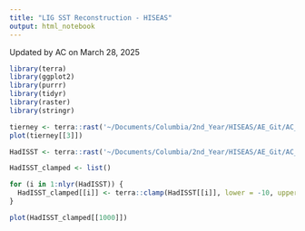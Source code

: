 ```yaml
---
title: "LIG SST Reconstruction - HISEAS"
output: html_notebook
---
```


Updated by AC on March 28, 2025

```r
library(terra)
library(ggplot2)
library(purrr)
library(tidyr)
library(raster)
library(stringr)
```


```r
tierney <- terra::rast('~/Documents/Columbia/2nd_Year/HISEAS/AE_Git/AC_essential/Tierney2020_DA_ocean_1x1_regrid.nc')
plot(tierney[[3]])

HadISST <- terra::rast('~/Documents/Columbia/2nd_Year/HISEAS/AE_Git/AC_essential/HadISST_sst.nc')

HadISST_clamped <- list()

for (i in 1:nlyr(HadISST)) {
  HadISST_clamped[[i]] <- terra::clamp(HadISST[[i]], lower = -10, upper = Inf, values = FALSE)
}

plot(HadISST_clamped[[1000]])
```


